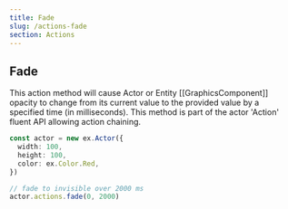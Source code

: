 ```yaml
---
title: Fade
slug: /actions-fade
section: Actions
---
```


## Fade

This action method will cause Actor or Entity [[GraphicsComponent]] opacity to change from its current value to the provided value by a specified time (in milliseconds). This method is part of the actor 'Action' fluent API allowing action chaining.

```typescript
const actor = new ex.Actor({
  width: 100,
  height: 100,
  color: ex.Color.Red,
})

// fade to invisible over 2000 ms
actor.actions.fade(0, 2000)
```
